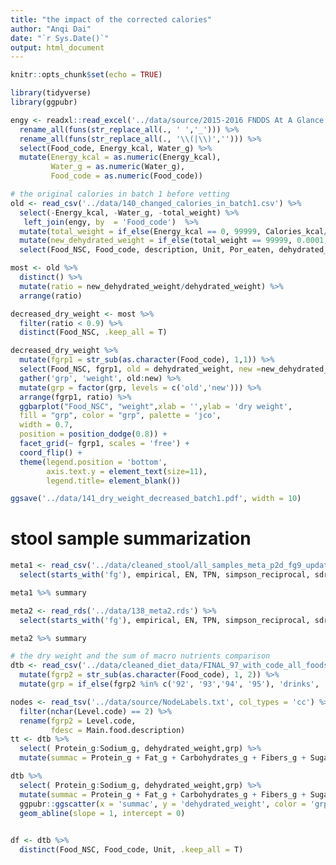 ```yaml
---
title: "the impact of the corrected calories"
author: "Anqi Dai"
date: "`r Sys.Date()`"
output: html_document
---
```


```r
knitr::opts_chunk$set(echo = TRUE)
```

```r
library(tidyverse)
library(ggpubr)

engy <- readxl::read_excel('../data/source/2015-2016 FNDDS At A Glance - FNDDS Nutrient Values.xlsx', skip = 1, col_types  = 'text') %>% 
  rename_all(funs(str_replace_all(., ' ','_'))) %>% 
  rename_all(funs(str_replace_all(., '\\(|\\)',''))) %>% 
  select(Food_code, Energy_kcal, Water_g) %>% 
  mutate(Energy_kcal = as.numeric(Energy_kcal),
         Water_g = as.numeric(Water_g),
         Food_code = as.numeric(Food_code))
```

```r
# the original calories in batch 1 before vetting  
old <- read_csv('../data/140_changed_calories_in_batch1.csv') %>% 
  select(-Energy_kcal, -Water_g, -total_weight) %>% 
   left_join(engy, by  = 'Food_code')  %>% 
  mutate(total_weight = if_else(Energy_kcal == 0, 99999, Calories_kcal/Energy_kcal*100)) %>% 
  mutate(new_dehydrated_weight = if_else(total_weight == 99999, 0.0001, total_weight*(1 - Water_g/100))) %>% 
  select(Food_NSC, Food_code, description, Unit, Por_eaten, dehydrated_weight, new_dehydrated_weight)

most <- old %>% 
  distinct() %>% 
  mutate(ratio = new_dehydrated_weight/dehydrated_weight) %>% 
  arrange(ratio)

decreased_dry_weight <- most %>% 
  filter(ratio < 0.9) %>% 
  distinct(Food_NSC, .keep_all = T)

decreased_dry_weight %>% 
  mutate(fgrp1 = str_sub(as.character(Food_code), 1,1)) %>% 
  select(Food_NSC, fgrp1, old = dehydrated_weight, new =new_dehydrated_weight, ratio ) %>% 
  gather('grp', 'weight', old:new) %>% 
  mutate(grp = factor(grp, levels = c('old','new'))) %>% 
  arrange(fgrp1, ratio) %>% 
  ggbarplot("Food_NSC", "weight",xlab = '',ylab = 'dry weight', 
  fill = "grp", color = "grp", palette = 'jco',
  width = 0.7, 
  position = position_dodge(0.8)) +
  facet_grid(~ fgrp1, scales = 'free') +
  coord_flip() +
  theme(legend.position = 'bottom',
        axis.text.y = element_text(size=11),
        legend.title= element_blank())

ggsave('../data/141_dry_weight_decreased_batch1.pdf', width = 10)
```

# stool sample summarization 

```r
meta1 <- read_csv('../data/cleaned_stool/all_samples_meta_p2d_fg9_updated.csv') %>% 
  select(starts_with('fg'), empirical, EN, TPN, simpson_reciprocal, sdrt )

meta1 %>% summary
```
```r
meta2 <- read_rds('../data/138_meta2.rds') %>% 
  select(starts_with('fg'), empirical, EN, TPN, simpson_reciprocal, sdrt )

meta2 %>% summary
```
```r
# the dry weight and the sum of macro nutrients comparison
dtb <- read_csv('../data/cleaned_diet_data/FINAL_97_with_code_all_foods_drt_with_EN_finalized.csv') %>% 
  mutate(fgrp2 = str_sub(as.character(Food_code), 1, 2)) %>% 
  mutate(grp = if_else(fgrp2 %in% c('92', '93','94', '95'), 'drinks', 'other'))

nodes <- read_tsv('../data/source/NodeLabels.txt', col_types = 'cc') %>% 
  filter(nchar(Level.code) == 2) %>% 
  rename(fgrp2 = Level.code, 
         fdesc = Main.food.description)
tt <- dtb %>% 
  select( Protein_g:Sodium_g, dehydrated_weight,grp) %>% 
  mutate(summac = Protein_g + Fat_g + Carbohydrates_g + Fibers_g + Sugars_g + Sodium_g)

dtb %>% 
  select( Protein_g:Sodium_g, dehydrated_weight,grp) %>% 
  mutate(summac = Protein_g + Fat_g + Carbohydrates_g + Fibers_g + Sugars_g + Sodium_g) %>% 
  ggpubr::ggscatter(x = 'summac', y = 'dehydrated_weight', color = 'grp', alpha = 0.5, xlab = 'Sum of macronutrients') +
  geom_abline(slope = 1, intercept = 0)
  
```
```r
df <- dtb %>% 
  distinct(Food_NSC, Food_code, Unit, .keep_all = T)
```

